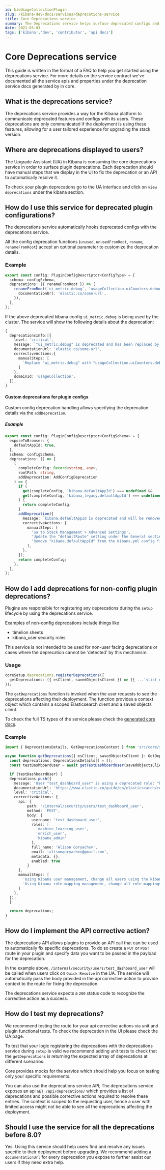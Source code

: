 ```yaml
---
id: kibUsageCollectionPlugin
slug: /kibana-dev-docs/services/deprecations-service
title: Core Deprecations service
summary: The Deprecations service helps surface deprecated configs and features for plugins to our users
date: 2021-05-03
tags: ['kibana','dev', 'contributor', 'api docs']
---
```


# Core Deprecations service
This guide is written in the format of a FAQ to help you get started using the deprecations service.
For more details on the service contract we've documented all the service apis and properties under the deprecation service docs generated by in core.

## What is the deprecations service?
The deprecations service provides a way for the Kibana platform to communicate deprecated features and configs with its users. These deprecations are only communicated if the deployment is using these features, allowing for a user tailored experience for upgrading the stack version.

## Where are deprecations displayed to users?
The Upgrade Assistant (UA) in Kibana is consuming the core deprecations service in order to surface plugin deprecations. Each deprecation should have manual steps that we display in the UI to fix the deprecation or an API to automatically resolve it.

To check your plugin deprecations go to the UA interface and click on `view deprecations` under the kibana section.

## How do I use this service for deprecated plugin configurations?
The deprecations service automatically hooks deprecated configs with the deprecations service. 

All the config deprecation functions (`unused`, `unusedFromRoot`, `rename`, `renameFromRoot`) accept an optional parameter to customize the deprecation details.

### Example
```ts
export const config: PluginConfigDescriptor<ConfigType> = {
  schema: configSchema,
  deprecations: ({ renameFromRoot }) => [
    renameFromRoot('ui_metric.debug', 'usageCollection.uiCounters.debug', {
      documentationUrl: 'elastic.co/some-url',
    }),
  ],
};
```

If the above deprecated kibana config `ui_metric.debug` is being used by the cluster.
The service will show the following details about the deprecation:

```ts
{
  deprecationsInfo:[{
    level: 'critical',
    message: `"ui_metric.debug" is deprecated and has been replaced by "usageCollection.uiCounters.debug"`,
    documentationUrl: 'elastic.co/some-url',
    correctiveActions:{
      manualSteps: [
        `Replace "ui_metric.debug" with "usageCollection.uiCounters.debug" in the Kibana config file, CLI flag, or environment variable (in Docker only).`,
      ]
    },
    domainId: 'usageCollection',
  }],
}
```

#### Custom deprecations for plugin configs
Custom config deprecation handling allows specifying the deprecation details via the `addDeprecation`.

##### Example

```ts
export const config: PluginConfigDescriptor<ConfigSchema> = {
  exposeToBrowser: {
    defaultAppId: true,
  },
  schema: configSchema,
  deprecations: () => [
    (
      completeConfig: Record<string, any>,
      rootPath: string,
      addDeprecation: AddConfigDeprecation
    ) => {
      if (
        get(completeConfig, 'kibana.defaultAppId') === undefined &&
        get(completeConfig, 'kibana_legacy.defaultAppId') === undefined
      ) {
        return completeConfig;
      }
      addDeprecation({
        message: `kibana.defaultAppId is deprecated and will be removed in 8.0. Please use the \`defaultRoute\` advanced setting instead`,
        correctiveActions: {
          manualSteps: [
            'Go to Stack Management > Advanced Settings',
            'Update the "defaultRoute" setting under the General section',
            'Remove "kibana.defaultAppId" from the kibana.yml config file',
          ],
        },
      });
      return completeConfig;
    },
  ],
};
```

## How do I add deprecations for non-config plugin deprecations?

Plugins are responsible for registering any deprecations during the `setup` lifecycle by using the deprecations service.

Examples of non-config deprecations include things like
- timelion sheets
- kibana_user security roles 

This service is not intended to be used for non-user facing deprecations or cases where the deprecation cannot be 'detected' by this mechanism.

### Usage
```ts
coreSetup.deprecations.registerDeprecations({
  getDeprecations: ({ esClient, savedObjectsClient }) => [{ ...`<list of deprecations>` }],
});
```

The `getDeprecations` function is invoked when the user requests to see the deprecations affecting their deployment.
The function provides a context object which contains a scoped Elasticsearch client and a saved objects client.

To check the full TS types of the service please check the [generated core docs](../../../../docs/development/core/server/kibana-plugin-core-server.deprecationsservicesetup.md).

### Example
```ts
import { DeprecationsDetails, GetDeprecationsContext } from 'src/core/server';

async function getDeprecations({ esClient, savedObjectsClient }: GetDeprecationsContext): Promise<DeprecationsDetails[]> {
  const deprecations: DeprecationsDetails[] = [];
  const testDashboardUser = await getTestDashboardUser(savedObjectsClient);

  if (testDashboardUser) {
  deprecations.push({
    message: 'User "test_dashboard_user" is using a deprecated role: "kibana_user"',
    documentationUrl: 'https://www.elastic.co/guide/en/elasticsearch/reference/current/security-api-put-user.html',
    level: 'critical',
    correctiveActions: {
      api: {
          path: '/internal/security/users/test_dashboard_user',
          method: 'POST',
          body: {
            username: 'test_dashboard_user',
            roles: [
              'machine_learning_user',
              'enrich_user',
              'kibana_admin'
            ],
            full_name: 'Alison Goryachev',
            email: 'alisongoryachev@gmail.com',
            metadata: {},
            enabled: true
          }
      },
      manualSteps: [
        'Using Kibana user management, change all users using the kibana_user role to the kibana_admin role.',
        'Using Kibana role-mapping management, change all role-mappings which assing the kibana_user role to the kibana_admin role.'
      ]
    },
  });
  }

  return deprecations;
}
 ```

## How do I implement the API corrective action?
The deprecations API allows plugins to provide an API call that can be used to automatically fix specific deprecations.
To do so create a `PUT` or `POST` route in your plugin and specify data you want to be passed in the payload for the deprecation.

In the example above, `/internal/security/users/test_dashboard_user` will be called when users click on `Quick Resolve` in the UA. The service will automatically pass the body provided in the api corrective action to provide context to the route for fixing the deprecation.

The deprecations service expects a `200` status code to recognize the corrective action as a success.

## How do I test my deprecations?
We recommend testing the route for your api corrective actions via unit and plugin functional tests.
To check the deprecation in the UI please check the UA page.

To test that your logic registering the deprecations with the deprecations service during `setup` is valid we recommend adding unit tests to check that the `getDeprecations` is returning the expected array of deprecations at different scenarios.

Core provides mocks for the service which should help you focus on testing only your specific requirements.

You can also use the deprecations service API; The deprecations service exposes an api `GET /api/deprecations/` which provides a list of deprecations and possible corrective actions required to resolve these entries. The context is scoped to the requesting user, hence a user with limited access might not be able to see all the deprecations affecting the deployment.


## Should I use the service for all the deprecations before 8.0?
Yes. Using this service should help users find and resolve any issues specific to their deployment before upgrading.
We recommend adding a `documentationUrl` for every deprecation you expose to further assist our users if they need extra help.

